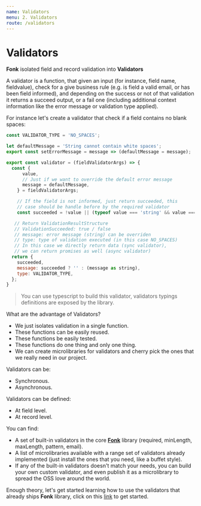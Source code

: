 ```yaml
---
name: Validators
menu: 2. Validators
route: /validators
---
```


# Validators

**Fonk** isolated field and record validation into **Validators**

A validator is a function, that given an input (for instance, field name,
fieldvalue), check for a give business rule (e.g. is field a valid
email, or has been field informed), and depending on the success or not
of that validation it returns a succeed output, or a fail one (including
additional context information like the error message or validation
type applied).

For instance let's create a validator that check if a field contains no blank spaces:

```javascript
const VALIDATOR_TYPE = 'NO_SPACES';

let defaultMessage = 'String cannot contain white spaces';
export const setErrorMessage = message => (defaultMessage = message);

export const validator = (fieldValidatorArgs) => {
  const {
      value,
      // Just if we want to override the default error message
      message = defaultMessage,
    } = fieldValidatorArgs;

    // If the field is not informed, just return succeeded, this
    // case should be handle before by the required validator
    const succeeded = !value || (typeof value === 'string' && value === value.trim());

   // Return ValidationResultStructure
   // ValidationSucceeded: true / false
   // message: error message (string) can be overriden
   // type: type of validation executed (in this case NO_SPACES)
   // In this case we directly return data (sync validator),
   // we can return promises as well (async validator)
  return {
    succeeded,
    message: succeeded ? '' : (message as string),
    type: VALIDATOR_TYPE,
  };
}
```

> You can use typescript to build this validator, validators typings definitions
> are exposed by the library.

What are the advantage of Validators?

- We just isolates validation in a single function.
- These functions can be easily reused.
- These functions be easily tested.
- These functions do one thing and only one thing.
- We can create microlibraries for validators and cherry pick the ones that
  we really need in our project.

Validators can be:

- Synchronous.
- Asynchronous.

Validators can be defined:

- At field level.
- At record level.

You can find:

- A set of built-in validators in the core [**Fonk**](https://github.com/Lemoncode/fonk) library (required, minLength, maxLength, pattern, email).
- A list of microlibraries available with a range set of validators already implemented (just install the ones that you need, like a buffet style).
- If any of the built-in validators doesn't match your needs, you can build your own custom validator, and
  even publish it as a microlibrary to spread the OSS love around the world.

Enough theory, let's get started learning how to use the validators that already ships **Fonk**
library, click on this [link](/validators/builtin-validators) to get started.
